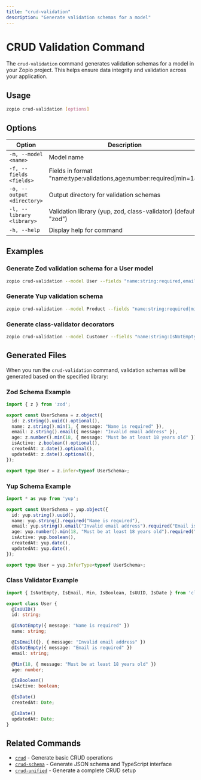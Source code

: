 ```yaml
---
title: "crud-validation"
description: "Generate validation schemas for a model"
---
```


# CRUD Validation Command

The `crud-validation` command generates validation schemas for a model in your Zopio project. This helps ensure data integrity and validation across your application.

## Usage

```bash
zopio crud-validation [options]
```

## Options

| Option | Description |
| ------ | ----------- |
| `-m, --model <name>` | Model name |
| `-f, --fields <fields>` | Fields in format "name:type:validations,age:number:required\|min=18" |
| `-o, --output <directory>` | Output directory for validation schemas |
| `-l, --library <library>` | Validation library (yup, zod, class-validator) (default: "zod") |
| `-h, --help` | Display help for command |

## Examples

### Generate Zod validation schema for a User model

```bash
zopio crud-validation --model User --fields "name:string:required,email:string:required|email,age:number:min=18,isActive:boolean"
```

### Generate Yup validation schema

```bash
zopio crud-validation --model Product --fields "name:string:required|min=3,price:number:required|min=0,description:string:max=500" --library yup
```

### Generate class-validator decorators

```bash
zopio crud-validation --model Customer --fields "name:string:IsNotEmpty,email:string:IsEmail,phone:string:IsPhoneNumber" --library class-validator
```

## Generated Files

When you run the `crud-validation` command, validation schemas will be generated based on the specified library:

### Zod Schema Example

```typescript
import { z } from 'zod';

export const UserSchema = z.object({
  id: z.string().uuid().optional(),
  name: z.string().min(1, { message: "Name is required" }),
  email: z.string().email({ message: "Invalid email address" }),
  age: z.number().min(18, { message: "Must be at least 18 years old" }),
  isActive: z.boolean().optional(),
  createdAt: z.date().optional(),
  updatedAt: z.date().optional(),
});

export type User = z.infer<typeof UserSchema>;
```

### Yup Schema Example

```typescript
import * as yup from 'yup';

export const UserSchema = yup.object({
  id: yup.string().uuid(),
  name: yup.string().required("Name is required"),
  email: yup.string().email("Invalid email address").required("Email is required"),
  age: yup.number().min(18, "Must be at least 18 years old").required("Age is required"),
  isActive: yup.boolean(),
  createdAt: yup.date(),
  updatedAt: yup.date(),
});

export type User = yup.InferType<typeof UserSchema>;
```

### Class Validator Example

```typescript
import { IsNotEmpty, IsEmail, Min, IsBoolean, IsUUID, IsDate } from 'class-validator';

export class User {
  @IsUUID()
  id: string;

  @IsNotEmpty({ message: "Name is required" })
  name: string;

  @IsEmail({}, { message: "Invalid email address" })
  @IsNotEmpty({ message: "Email is required" })
  email: string;

  @Min(18, { message: "Must be at least 18 years old" })
  age: number;

  @IsBoolean()
  isActive: boolean;

  @IsDate()
  createdAt: Date;

  @IsDate()
  updatedAt: Date;
}
```

## Related Commands

- [`crud`](/cli/01_commands/crud) - Generate basic CRUD operations
- [`crud-schema`](/cli/01_commands/crud-schema) - Generate JSON schema and TypeScript interface
- [`crud-unified`](/cli/01_commands/crud-unified) - Generate a complete CRUD setup
